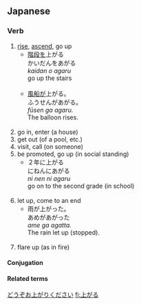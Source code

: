 ==Japanese==
{{ja-kanjitab|上}}

===Verb===
{{ja-verb|kk|type=1|tr=intrans|hira=あがる|rom=agaru}}

#[[rise]], [[ascend]], go up
#*[[階段]]を上がる<br>かいだんをあがる<br>''kaidan o agaru''<br>go up the stairs<br><br>
#*[[風船]]が上がる。<br>ふうせんがあがる。<br>''fūsen ga agaru.''<br>The balloon rises.<Br><Br>
# go in, enter (a house)
# get out (of a pool, etc.)
# visit, call (on someone)
# be promoted, go up (in social standing)
#*２年に上がる<Br>にねんにあがる<br>''ni nen ni agaru''<br>go on to the second grade (in school)<br><br>
# let up, come to an end
#*雨が上がった。<br>あめがあがった<br>''ame ga agatta.''<br>The rain let up (stopped).<Br><br>
# flare up (as in fire)

====Conjugation====
{{ja-go-ru|上が|あが|aga}}

====Related terms====
[[どうぞお上がりください]]
[[fi:上がる]]